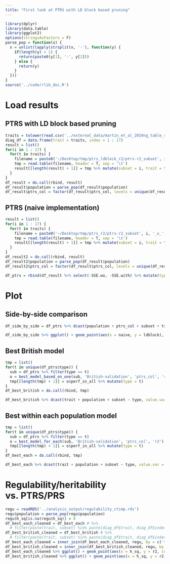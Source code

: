 ```yaml
---
title: "First look at PTRS with LD block based pruning"
---
```


```r
library(dplyr)
library(data.table)
library(ggplot2)
options(stringsAsFactors = F)
parse_pop = function(x) {
  x = unlist(lapply(strsplit(x, '-'), function(y) {
    if(length(y) > 1) {
      return(paste0(y[1], '-', y[2]))
    } else {
      return(y)
    }
  }))
}
source('../code/rlib_doc.R')
```

# Load results

## PTRS with LD block based pruning

```r
traits = tolower(read.csv('../external_data/martin_et_al_2019ng_table_s6.csv')$Trait)
diag_df = data.frame(trait = traits, index = 1 : 17)
result = list()
for(i in 1 : 17) {
  for(t in traits) {
    filename = paste0('~/Desktop/tmp/ptrs_ldblock_r2/ptrs-r2_subset', i, '_x_', t, '.txt')
    tmp = read.table(filename, header = T, sep = '\t')
    result[[length(result) + 1]] = tmp %>% mutate(subset = i, trait = t)
  }
}
df_result = do.call(rbind, result)
df_result$population = parse_pop(df_result$population)
df_result$ptrs_col = factor(df_result$ptrs_col, levels = unique(df_result$ptrs_col))
```

## PTRS (naive implementation)

```r
result = list()
for(i in 1 : 17) {
  for(t in traits) {
    filename = paste0('~/Desktop/tmp/ptrs_r2/ptrs-r2_subset', i, '_x_', t, '.txt')
    tmp = read.table(filename, header = T, sep = '\t')
    result[[length(result) + 1]] = tmp %>% mutate(subset = i, trait = t)
  }
}
df_result2 = do.call(rbind, result)
df_result2$population = parse_pop(df_result$population)
df_result2$ptrs_col = factor(df_result$ptrs_col, levels = unique(df_result$ptrs_col))

df_ptrs = rbind(df_result %>% select(-SSE.wo, -SSE.with) %>% mutate(type = 'ldblock'), df_result2 %>% mutate(type = 'naive'))
```

# Plot

## Side-by-side comparison

```r
df_side_by_side = df_ptrs %>% dcast(population + ptrs_col + subset + trait ~ type, value.var = 'r2')
```

```r
df_side_by_side %>% ggplot() + geom_point(aes(x = naive, y = ldblock), alpha = .5) + facet_grid(trait~population, scales = 'free') + geom_abline(slope = 1, intercept = 0)
```

## Best British model

```r
tmp = list()
for(t in unique(df_ptrs$type)) {
  sub = df_ptrs %>% filter(type == t)
  o = best_model_based_on_one(sub, 'British-validation', 'ptrs_col', 'r2')
  tmp[[length(tmp) + 1]] = o$perf_in_all %>% mutate(type = t)
}
df_best_british = do.call(rbind, tmp)
```

```r
df_best_british %>% dcast(trait + population + subset ~ type, value.var = 'r2') %>% mutate(diff = ldblock - naive) %>% ggplot() + geom_boxplot(aes(x = trait, y = diff, color = population)) + theme(legend.position = 'bottom', axis.text.x = element_text(angle = 90, vjust = 0.5, hjust = 1))# + scale_y_log10()
```

## Best within each population model

```r
tmp = list()
for(t in unique(df_ptrs$type)) {
  sub = df_ptrs %>% filter(type == t)
  o = best_model_for_each(sub, 'British-validation', 'ptrs_col', 'r2')
  tmp[[length(tmp) + 1]] = o$perf_in_all %>% mutate(type = t)
}
df_best_each = do.call(rbind, tmp)
```

```r
df_best_each %>% dcast(trait + population + subset ~ type, value.var = 'r2') %>% mutate(diff = ldblock - naive) %>% ggplot() + geom_boxplot(aes(x = trait, y = diff, color = population)) + theme(legend.position = 'bottom', axis.text.x = element_text(angle = 90, vjust = 0.5, hjust = 1))# + scale_y_log10()
```


# Regulability/heritability vs. PTRS/PRS

```r
regu = readRDS('../analysis_output/regulability_ctimp.rds')
regu$population = parse_pop(regu$population)
regu$h_sq[is.na(regu$h_sq)] = 0
df_best_each_cleaned = df_best_each # %>% 
  # filter(paste(trait, subset) %in% paste(diag_df$trait, diag_df$index))
df_best_british_cleaned = df_best_british # %>% 
  # filter(paste(trait, subset) %in% paste(diag_df$trait, diag_df$index))
df_best_each_cleaned = inner_join(df_best_each_cleaned, regu, by = c('trait', 'population'))
df_best_british_cleaned = inner_join(df_best_british_cleaned, regu, by = c('trait', 'population'))
df_best_each_cleaned %>% ggplot() + geom_point(aes(x = h_sq, y = r2, color = type), alpha = .5) + facet_wrap(~population) + ggtitle('Best model within each population')
df_best_british_cleaned %>% ggplot() + geom_point(aes(x = h_sq, y = r2, color = type), alpha = .5) + facet_wrap(~population) + ggtitle('Best British model')
```
